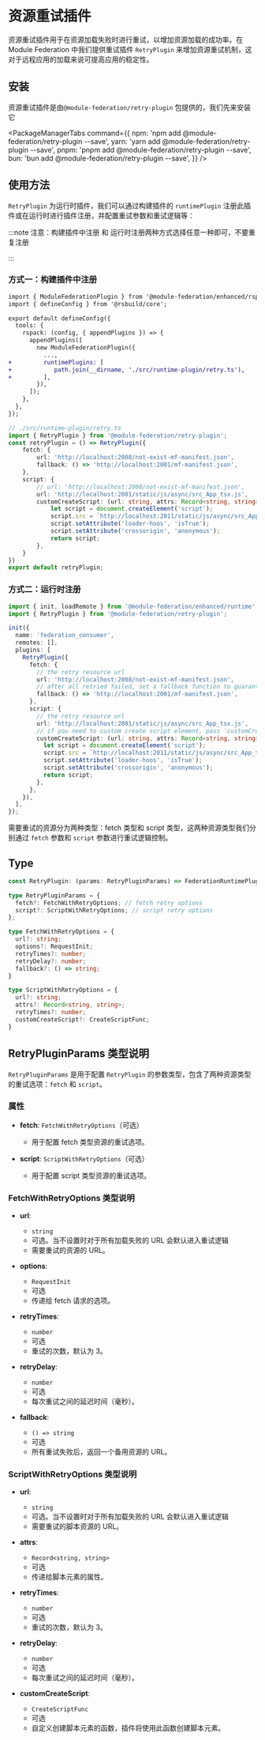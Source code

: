 
# 资源重试插件

资源重试插件用于在资源加载失败时进行重试，以增加资源加载的成功率。在 Module Federation 中我们提供重试插件 `RetryPlugin` 来增加资源重试机制，这对于远程应用的加载来说可提高应用的稳定性。

## 安装

资源重试插件是由`@module-federation/retry-plugin` 包提供的，我们先来安装它

<PackageManagerTabs
  command={{
    npm: 'npm add @module-federation/retry-plugin --save',
    yarn: 'yarn add @module-federation/retry-plugin --save',
    pnpm: 'pnpm add @module-federation/retry-plugin --save',
    bun: 'bun add @module-federation/retry-plugin --save',
  }}
/>

## 使用方法

`RetryPlugin` 为运行时插件，我们可以通过构建插件的 `runtimePlugin` 注册此插件或在运行时进行插件注册，并配置重试参数和重试逻辑等：

:::note 
注意：构建插件中注册 和 运行时注册两种方式选择任意一种即可，不要重复注册

:::


### 方式一：构建插件中注册
```diff
import { ModuleFederationPlugin } from '@module-federation/enhanced/rspack';
import { defineConfig } from '@rsbuild/core';

export default defineConfig({
  tools: {
    rspack: (config, { appendPlugins }) => {
      appendPlugins([
        new ModuleFederationPlugin({
          ...,
+         runtimePlugins: [
+            path.join(__dirname, './src/runtime-plugin/retry.ts'),
+         ],
        }),
      ]);
    },
  },
});

```


```ts
// ./src/runtime-plugin/retry.ts
import { RetryPlugin } from '@module-federation/retry-plugin';
const retryPlugin = () => RetryPlugin({
    fetch: {
        url: 'http://localhost:2008/not-exist-mf-manifest.json',
        fallback: () => 'http://localhost:2001/mf-manifest.json',
    },
    script: {
        // url: 'http://localhost:2008/not-exist-mf-manifest.json',
        url: 'http://localhost:2001/static/js/async/src_App_tsx.js',
        customCreateScript: (url: string, attrs: Record<string, string>) => {
            let script = document.createElement('script');
            script.src = `http://localhost:2011/static/js/async/src_App_tsx.js`;
            script.setAttribute('loader-hoos', 'isTrue');
            script.setAttribute('crossorigin', 'anonymous');
            return script;
        },
    }
})
export default retryPlugin;
```


### 方式二：运行时注册

```ts
import { init, loadRemote } from '@module-federation/enhanced/runtime';
import { RetryPlugin } from '@module-federation/retry-plugin';

init({
  name: 'federation_consumer',
  remotes: [],
  plugins: [
    RetryPlugin({
      fetch: {
        // the retry resource url
        url: 'http://localhost:2008/not-exist-mf-manifest.json',
        // after all retried failed, set a fallback function to guarantee a fallback resource
        fallback: () => 'http://localhost:2001/mf-manifest.json',
      },
      script: {
        // the retry resource url
        url: 'http://localhost:2001/static/js/async/src_App_tsx.js',
        // if you need to custom create script element, pass `customCreateScript` and plugin will use customCreateScript to create script element
        customCreateScript: (url: string, attrs: Record<string, string>) => {
          let script = document.createElement('script');
          script.src = `http://localhost:2011/static/js/async/src_App_tsx.js`;
          script.setAttribute('loader-hoos', 'isTrue');
          script.setAttribute('crossorigin', 'anonymous');
          return script;
        },
      },
    }),
  ],
});
```

需要重试的资源分为两种类型：fetch 类型和 script 类型，这两种资源类型我们分别通过 `fetch` 参数和 `script` 参数进行重试逻辑控制。

## Type

```ts
const RetryPlugin: (params: RetryPluginParams) => FederationRuntimePlugin;

type RetryPluginParams = {
  fetch?: FetchWithRetryOptions; // fetch retry options
  script?: ScriptWithRetryOptions; // script retry options
};

type FetchWithRetryOptions = {
  url?: string;
  options?: RequestInit;
  retryTimes?: number;
  retryDelay?: number;
  fallback?: () => string;
}

type ScriptWithRetryOptions = {
  url?: string;
  attrs?: Record<string, string>;
  retryTimes?: number;
  customCreateScript?: CreateScriptFunc;
}

```


## RetryPluginParams 类型说明

`RetryPluginParams` 是用于配置 `RetryPlugin` 的参数类型，包含了两种资源类型的重试选项：`fetch` 和 `script`。

### 属性

- **fetch**: `FetchWithRetryOptions`（可选）
  - 用于配置 fetch 类型资源的重试选项。

- **script**: `ScriptWithRetryOptions`（可选）
  - 用于配置 script 类型资源的重试选项。

### FetchWithRetryOptions 类型说明

- **url**: 
  - `string`
  - 可选。当不设置时对于所有加载失败的 URL 会默认进入重试逻辑
  - 需要重试的资源的 URL。

- **options**: 
  - `RequestInit`
  - 可选
  - 传递给 fetch 请求的选项。

- **retryTimes**:
  - `number`
  - 可选
  - 重试的次数，默认为 3。

- **retryDelay**: 
  - `number`
  - 可选
  - 每次重试之间的延迟时间（毫秒）。

- **fallback**: 
  - `() => string`
  - 可选
  - 所有重试失败后，返回一个备用资源的 URL。

### ScriptWithRetryOptions 类型说明

- **url**:
  - `string`
  - 可选。当不设置时对于所有加载失败的 URL 会默认进入重试逻辑
  - 需要重试的脚本资源的 URL。

- **attrs**: 
  - `Record<string, string>`
  - 可选
  - 传递给脚本元素的属性。

- **retryTimes**: 
  - `number`
  - 可选
  - 重试的次数，默认为 3。

- **retryDelay**: 
  - `number`
  - 可选
  - 每次重试之间的延迟时间（毫秒）。
  
- **customCreateScript**:
  - `CreateScriptFunc`
  - 可选
  - 自定义创建脚本元素的函数，插件将使用此函数创建脚本元素。
